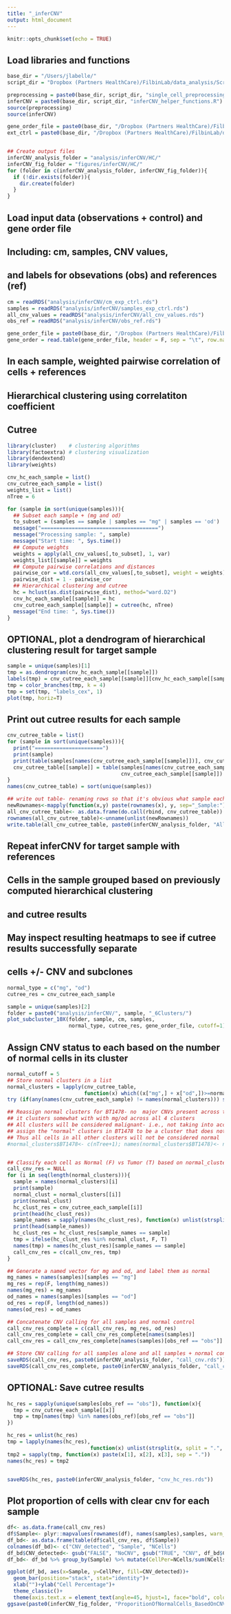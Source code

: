 ```yaml
---
title: "_inferCNV"
output: html_document
---
```


```r
knitr::opts_chunk$set(echo = TRUE)
```

## Load libraries and functions
```r
base_dir = "/Users/jlabelle/"
script_dir = "Dropbox (Partners HealthCare)/FilbinLab/data_analysis/Scripts/"

preprocessing = paste0(base_dir, script_dir, "single_cell_preprocessing_helper_functions.R")
inferCNV = paste0(base_dir, script_dir, "inferCNV_helper_functions.R")
source(preprocessing)
source(inferCNV)

gene_order_file = paste0(base_dir, "/Dropbox (Partners HealthCare)/FilbinLab/data_analysis/genome/gencode_v19_gene_pos.txt")
ext_ctrl = paste0(base_dir, "/Dropbox (Partners HealthCare)/FilbinLab/data_analysis/ctrl_data/")


## Create output files
inferCNV_analysis_folder = "analysis/inferCNV/HC/"
inferCNV_fig_folder = "figures/inferCNV/HC/"
for (folder in c(inferCNV_analysis_folder, inferCNV_fig_folder)){
  if (!dir.exists(folder)){
    dir.create(folder)
  }
}
```

## Load input data (observations + control) and gene order file
## Including: cm, samples, CNV values, 
## and labels for obsevations (obs) and references (ref)
```r
cm = readRDS("analysis/inferCNV/cm_exp_ctrl.rds")
samples = readRDS("analysis/inferCNV/samples_exp_ctrl.rds")
all_cnv_values = readRDS("analysis/inferCNV/all_cnv_values.rds")
obs_ref = readRDS("analysis/inferCNV/obs_ref.rds")

gene_order_file = paste0(base_dir, "/Dropbox (Partners HealthCare)/FilbinLab/data_analysis/genome/gencode_v19_gene_pos.txt")
gene_order = read.table(gene_order_file, header = F, sep = "\t", row.names = 1)
```

## In each sample, weighted pairwise correlation of cells + references 
## Hierarchical clustering using correlatiton coefficient 
## Cutree 
```r
library(cluster)    # clustering algorithms
library(factoextra) # clustering visualization
library(dendextend)
library(weights)

cnv_hc_each_sample = list()
cnv_cutree_each_sample = list()
weights_list = list()
nTree = 6

for (sample in sort(unique(samples))){
  ## Subset each sample + (mg and od)
  to_subset = (samples == sample | samples == "mg" | samples == 'od')
  message("======================================")
  message("Processing sample: ", sample)
  message("Start time: ", Sys.time())
  ## Compute weights
  weights = apply(all_cnv_values[,to_subset], 1, var)
  weights_list[[sample]] = weights
  ## Compute pairwise correlations and distances
  pairwise_cor = wtd.cors(all_cnv_values[,to_subset], weight = weights) 
  pairwise_dist = 1 - pairwise_cor
  ## Hierarchical clustering and cutree 
  hc = hclust(as.dist(pairwise_dist), method="ward.D2")
  cnv_hc_each_sample[[sample]] = hc
  cnv_cutree_each_sample[[sample]] = cutree(hc, nTree)
  message("End time: ", Sys.time())
}
```

## OPTIONAL, plot a dendrogram of hierarchical clustering result for target sample
```r
sample = unique(samples)[1]
tmp = as.dendrogram(cnv_hc_each_sample[[sample]])
labels(tmp) = cnv_cutree_each_sample[[sample]][cnv_hc_each_sample[[sample]]$order]
tmp = color_branches(tmp, k = 4)
tmp = set(tmp, "labels_cex", 1)
plot(tmp, horiz=T)
```

## Print out cutree results for each sample 
```r
cnv_cutree_table = list()
for (sample in sort(unique(samples))){
  print("======================")
  print(sample)
  print(table(samples[names(cnv_cutree_each_sample[[sample]])], cnv_cutree_each_sample[[sample]]))
  cnv_cutree_table[[sample]] = table(samples[names(cnv_cutree_each_sample[[sample]])],
                                     cnv_cutree_each_sample[[sample]])
}
names(cnv_cutree_table) = sort(unique(samples))

## write out table- renaming rows so that it's obvious what sample each row corresponds to
newRownames<-mapply(function(x,y) paste(rownames(x), y, sep="_Sample:"), cnv_cutree_table, names(cnv_hc_each_sample))
all_cnv_cutree_table<- as.data.frame(do.call(rbind, cnv_cutree_table))
rownames(all_cnv_cutree_table)<-unname(unlist(newRownames))
write.table(all_cnv_cutree_table, paste0(inferCNV_analysis_folder, "AllCNVcutreeResults_6Clusters.txt"))
```

## Repeat inferCNV for target sample with references 
## Cells in the sample grouped based on previously computed hierarchical clustering
## and cutree results 
## May inspect resulting heatmaps to see if cutree results successfully separate 
## cells +/- CNV and subclones
```r
normal_type = c("mg", "od")
cutree_res = cnv_cutree_each_sample

sample = unique(samples)[2]
folder = paste0("analysis/inferCNV/", sample, "_6Clusters/")
plot_subcluster_10X(folder, sample, cm, samples, 
                    normal_type, cutree_res, gene_order_file, cutoff=1)

```

## Assign CNV status to each based on the number of normal cells in its cluster 
```r
normal_cutoff = 5
## Store normal clusters in a list
normal_clusters = lapply(cnv_cutree_table, 
                         function(x) which((x["mg",] + x["od",])>=normal_cutoff))
try (if(any(names(cnv_cutree_each_sample) != names(normal_clusters))) stop("cutree results list and normal clusters list should have identical names for elements"))

## Reassign normal clusters for BT1478- no  major CNVs present across the entire sample
## it clusters somewhat with with mg/od across all 4 clusters
## All clusters will be considered malignant- i.e., not taking into account CNV when trying to determine malignancy
## assign the "normal" clusters in BT1478 to be a cluster that does not exist
## Thus all cells in all other clusters will not be considered normal
#normal_clusters$BT1478<- c(nTree+1); names(normal_clusters$BT1478)<- normal_clusters$BT1478


## Classify each cell as Normal (F) vs Tumor (T) based on normal_clusters list 
call_cnv_res = NULL
for (i in seq(length(normal_clusters))){
  sample = names(normal_clusters)[i]
  print(sample)
  normal_clust = normal_clusters[[i]]
  print(normal_clust)
  hc_clust_res = cnv_cutree_each_sample[[i]]
  print(head(hc_clust_res))
  sample_names = sapply(names(hc_clust_res), function(x) unlist(strsplit(x, split = ".", fixed = T))[1])
  print(head(sample_names))
  hc_clust_res = hc_clust_res[sample_names == sample]
  tmp = ifelse(hc_clust_res %in% normal_clust, F, T)
  names(tmp) = names(hc_clust_res)[sample_names == sample]
  call_cnv_res = c(call_cnv_res, tmp)
}

## Generate a named vector for mg and od, and label them as normal 
mg_names = names(samples)[samples == "mg"]
mg_res = rep(F, length(mg_names))
names(mg_res) = mg_names
od_names = names(samples)[samples == "od"]
od_res = rep(F, length(od_names))
names(od_res) = od_names

## Concatenate CNV calling for all samples and normal control 
call_cnv_res_complete = c(call_cnv_res, mg_res, od_res)
call_cnv_res_complete = call_cnv_res_complete[names(samples)]
call_cnv_res = call_cnv_res_complete[names(samples)[obs_ref == "obs"]]

## Store CNV calling for all samples alone and all samples + normal control 
saveRDS(call_cnv_res, paste0(inferCNV_analysis_folder, "call_cnv.rds"))
saveRDS(call_cnv_res_complete, paste0(inferCNV_analysis_folder, "call_cnv_w_ctrl.rds"))
```

## OPTIONAL: Save cutree results
```r
hc_res = sapply(unique(samples[obs_ref == "obs"]), function(x){
  tmp = cnv_cutree_each_sample[[x]]
  tmp = tmp[names(tmp) %in% names(obs_ref)[obs_ref == "obs"]]
})

hc_res = unlist(hc_res)
tmp = lapply(names(hc_res), 
                           function(x) unlist(strsplit(x, split = ".", fixed = T))[2:4])
tmp2 = sapply(tmp, function(x) paste(x[1], x[2], x[3], sep = "."))
names(hc_res) = tmp2


saveRDS(hc_res, paste0(inferCNV_analysis_folder, "cnv_hc_res.rds"))
```

## Plot proportion of cells with clear cnv for each sample
```r
df<- as.data.frame(call_cnv_res)
df$Sample<- plyr::mapvalues(rownames(df), names(samples),samples, warn_missing = FALSE)
df_bd<- as.data.frame(table(df$call_cnv_res, df$Sample))
colnames(df_bd)<- c("CNV_detected", "Sample", "NCells")
df_bd$CNV_detected<- gsub("FALSE", "NoCNV", gsub("TRUE", "CNV", df_bd$CNV_detected))
df_bd<- df_bd %>% group_by(Sample) %>% mutate(CellPer=NCells/sum(NCells)) %>% as.data.frame()

ggplot(df_bd, aes(x=Sample, y=CellPer, fill=CNV_detected))+
  geom_bar(position="stack", stat="identity")+
  xlab("")+ylab("Cell Percentage")+
  theme_classic()+
  theme(axis.text.x = element_text(angle=45, hjust=1, face="bold", color="black"))
ggsave(paste0(inferCNV_fig_folder, "ProporitionOfNormalCells_BasedOnCNV.png"), width=4, height=4)
```

